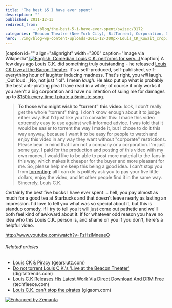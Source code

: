 ```yaml
---
title: 'The best $5 I have ever spent'
description: ""
published: 2011-12-13
redirect_from: 
            - /blog/the-best-5-i-have-ever-spent/swizec/3172
categories: "Beacon Theatre (New York City), BitTorrent, Corporation, Digital rights management, DRM, Louis CK, Uncategorized, video"
hero: ./img/blog-wp-content-uploads-2011-12-300px-Louis_CK_Kuwait_crop3.jpg
---
```

\[caption id=&quot;&quot; align=&quot;alignright&quot; width=&quot;300&quot; caption=&quot;Image via Wikipedia&quot;][![English: Comedian Louis C.K. performs for serv...](./img/blog-wp-content-uploads-2011-12-300px-Louis_CK_Kuwait_crop3.jpg "English: Comedian Louis C.K. performs for serv...")](http://commons.wikipedia.org/wiki/File:Louis_CK_Kuwait_crop.jpg)\[/caption] A few days ago Louis C.K. did something truly outstanding - he released [Louis CK Live at the Bacon Theater](https://buy.louisck.net/). It&#x27;s a self-produced, self-published, self-everything hour of laughter inducing madness. That&#x27;s right, you _will_ laugh. _Out loud. _No, not just &quot;lol&quot;. I mean _laugh_. He also put up what is probably the best anti-pirating plea I have read in a while; of course it only works if you aren&#x27;t a big corporation and have no intention of suing me for damages up to [$150k every time I pirate a 5minute song](http://en.wikipedia.org/wiki/Recording_Industry_Association_of_America#Selection_of_defendants).

> **To those who might wish to &quot;torrent&quot; this video:** look, I don&#x27;t really get the whole &quot;torrent&quot; thing. I don&#x27;t know enough about it to judge either way. But I&#x27;d just like you to consider this: I made this video extremely easy to use against well-informed advice. I was told that it would be easier to torrent the way I made it, but I chose to do it this way anyway, because I want it to be easy for people to watch and enjoy this video in any way they want without &quot;corporate&quot; restrictions. Please bear in mind that I am not a company or a corporation. I&#x27;m just some guy. I paid for the production and posting of this video with my own money. I would like to be able to post more material to the fans in this way, which makes it cheaper for the buyer and more pleasant for me. So, please help me keep this being a good idea. I can&#x27;t stop you from [torrenting](http://en.wikipedia.org/wiki/BitTorrent_%28protocol%29 "BitTorrent (protocol)"); all I can do is politely ask you to pay your five little dollars, enjoy the video, and let other people find it in the same way. Sincerely, Louis C.K.

Certainly the best five bucks I have ever spent ... hell, you pay almost as much for a good tea at Starbucks and that doesn&#x27;t leave nearly as lasting an impression. I&#x27;d love to tell you what was so special about it, but this is standup comedy, if I try to tell you it will just come out pathetic and we&#x27;ll both feel kind of awkward about it. If for whatever odd reason you have no idea who this Louis C.K. person is, and shame on you if you don&#x27;t, here&#x27;s a helpful video.

http://www.youtube.com/watch?v=FzHzlMneaeQ

###### Related articles

- [Louis CK &amp; Piracy](http://www.gearslutz.com/board/piracy-discussions/676654-louis-ck-piracy.html) (gearslutz.com)
- [Do not torrent Louis C.K.&#x27;s &#x27;Live at the Beacon Theater&#x27;](http://www.digitaltrends.com/movies/do-not-torrent-louis-c-k-s-live-at-the-beacon-theater/) (digitaltrends.com)
- [Louis C.K Releases His Latest Work Via Direct Download And DRM Free](http://techfleece.com/2011/12/11/louis-c-k-releases-his-latest-work-via-direct-download-and-drm-free/) (techfleece.com)
- [Louis C.K. can&#x27;t stop the pirates](http://gigaom.com/video/louis-ck-pirate-bay/) (gigaom.com)

[![Enhanced by Zemanta](http://img.zemanta.com/zemified_e.png?x-id=b476eb30-e512-4f3d-91d2-a569b7bc53ef)](http://www.zemanta.com/ "Enhanced by Zemanta")